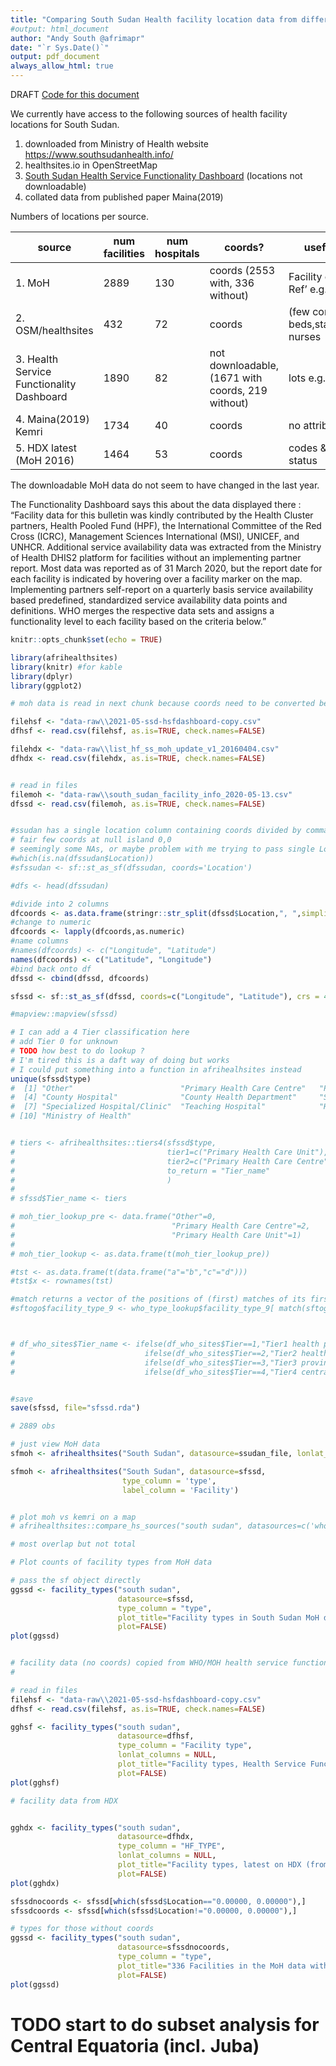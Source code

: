 ```yaml
---
title: "Comparing South Sudan Health facility location data from different sources"
#output: html_document
author: "Andy South @afrimapr"
date: "`r Sys.Date()`"
output: pdf_document
always_allow_html: true
---
```


DRAFT
[Code for this document](https://github.com/afrimapr/afrimapr_dev/blob/master/compare_moh_southsudan.Rmd)

We currently have access to the following sources of health facility locations for South Sudan.

1. downloaded from Ministry of Health website [https://www.southsudanhealth.info/](https://www.southsudanhealth.info/)
1. healthsites.io in OpenStreetMap
1. [South Sudan Health Service Functionality Dashboard](https://southsudanhsf.shinyapps.io/hsf_dashboard/) (locations not downloadable)
1. collated data from published paper Maina(2019) 

Numbers of locations per source.

source  | num facilities | num hospitals | coords? | useful attributes
------------- | ------- | ------- | --------------- | ---------
1. MoH     |  2889 | 130 | coords (2553 with, 336 without) |  Facility codes in 'Ext Ref' e.g. FC05040202
2. OSM/healthsites    | 432 | 72 | coords | (few complete) beds,staff_doctors,staff nurses
3. Health Service Functionality Dashboard | 1890 | 82 | not downloadable, (1671 with coords, 219 without) | lots e.g. functionality
4. Maina(2019) Kemri | 1734 | 40 | coords | no attributes
5. HDX latest (MoH 2016) | 1464 | 53 | coords | codes & functional status

The downloadable MoH data do not seem to have changed in the last year.

The Functionality Dashboard says this about the data displayed there : "Facility data for this bulletin was kindly contributed by the Health Cluster partners, Health Pooled Fund (HPF), the International Committee of the Red Cross (ICRC), Management Sciences International (MSI), UNICEF, and UNHCR. Additional service availability data was extracted from the Ministry of Health DHIS2 platform for facilities without an implementing partner report. Most data was reported as of 31 March 2020, but the report date for each facility is indicated by hovering over a facility marker on the map. Implementing partners self-report on a quarterly basis service availability based predefined, standardized service availability data points and definitions. WHO merges the respective data sets and assigns a functionality level to each facility based on the criteria below."

```r
knitr::opts_chunk$set(echo = TRUE)

library(afrihealthsites)
library(knitr) #for kable
library(dplyr)
library(ggplot2)

```



```r

# moh data is read in next chunk because coords need to be converted before reading into sf

filehsf <- "data-raw\\2021-05-ssd-hsfdashboard-copy.csv"
dfhsf <- read.csv(filehsf, as.is=TRUE, check.names=FALSE)

filehdx <- "data-raw\\list_hf_ss_moh_update_v1_20160404.csv"
dfhdx <- read.csv(filehdx, as.is=TRUE, check.names=FALSE)



```

```r

# read in files
filemoh <- "data-raw\\south_sudan_facility_info_2020-05-13.csv"
dfssd <- read.csv(filemoh, as.is=TRUE, check.names=FALSE)


#ssudan has a single location column containing coords divided by commas as strings 
# fair few coords at null island 0,0
# seemingly some NAs, or maybe problem with me trying to pass single Location rather than 2 columns
#which(is.na(dfssudan$Location))
#sfssudan <- sf::st_as_sf(dfssudan, coords='Location')

#dfs <- head(dfssudan)

#divide into 2 columns
dfcoords <- as.data.frame(stringr::str_split(dfssd$Location,", ",simplify=TRUE), stringsAsFactors = FALSE)
#change to numeric
dfcoords <- lapply(dfcoords,as.numeric)
#name columns
#names(dfcoords) <- c("Longitude", "Latitude")
names(dfcoords) <- c("Latitude", "Longitude")
#bind back onto df
dfssd <- cbind(dfssd, dfcoords)

sfssd <- sf::st_as_sf(dfssd, coords=c("Longitude", "Latitude"), crs = 4326)

#mapview::mapview(sfssd)

# I can add a 4 Tier classification here
# add Tier 0 for unknown
# TODO how best to do lookup ?
# I'm tired this is a daft way of doing but works
# I could put something into a function in afrihealhsites instead
unique(sfssd$type) 
#  [1] "Other"                        "Primary Health Care Centre"   "Primary Health Care Unit"    
#  [4] "County Hospital"              "County Health Department"     "State Hospital"              
#  [7] "Specialized Hospital/Clinic"  "Teaching Hospital"            "Health Training Institutions"
# [10] "Ministry of Health"    


# tiers <- afrihealthsites::tiers4(sfssd$type,
#                                  tier1=c("Primary Health Care Unit"),
#                                  tier2=c("Primary Health Care Centre"),                                 
#                                  to_return = "Tier_name"
#                                  )
# 
# sfssd$Tier_name <- tiers

# moh_tier_lookup_pre <- data.frame("Other"=0,
#                                   "Primary Health Care Centre"=2,
#                                   "Primary Health Care Unit"=1)
# 
# moh_tier_lookup <- as.data.frame(t(moh_tier_lookup_pre))

#tst <- as.data.frame(t(data.frame("a"="b","c"="d")))
#tst$x <- rownames(tst)

#match returns a vector of the positions of (first) matches of its first argument in its second.
#sftogo$facility_type_9 <- who_type_lookup$facility_type_9[ match(sftogo$`Facility type`,who_type_lookup$type_who) ]



# df_who_sites$Tier_name <- ifelse(df_who_sites$Tier==1,"Tier1 health post",
#                             ifelse(df_who_sites$Tier==2,"Tier2 health center",
#                             ifelse(df_who_sites$Tier==3,"Tier3 provincial hospital",
#                             ifelse(df_who_sites$Tier==4,"Tier4 central hospital", NA))))


#save
save(sfssd, file="sfssd.rda")

```


```r

# 2889 obs

# just view MoH data
sfmoh <- afrihealthsites("South Sudan", datasource=ssudan_file, lonlat_columns = "Location")

sfmoh <- afrihealthsites("South Sudan", datasource=sfssd,                              
                         type_column = 'type',
                         label_column = 'Facility')


# plot moh vs kemri on a map
# afrihealthsites::compare_hs_sources("south sudan", datasources=c('who',ssudan_file))

# most overlap but not total


```


```r

# Plot counts of facility types from MoH data

# pass the sf object directly
ggssd <- facility_types("south sudan", 
                        datasource=sfssd,
                        type_column = "type",
                        plot_title="Facility types in South Sudan MoH data",
                        plot=FALSE)
plot(ggssd)



```

```r

# facility data (no coords) copied from WHO/MOH health service functionality (hsf) dashboard
# 

# read in files
filehsf <- "data-raw\\2021-05-ssd-hsfdashboard-copy.csv"
dfhsf <- read.csv(filehsf, as.is=TRUE, check.names=FALSE)

gghsf <- facility_types("south sudan", 
                        datasource=dfhsf,
                        type_column = "Facility type",
                        lonlat_columns = NULL,
                        plot_title="Facility types, Health Service Functionality data (no coords)",
                        plot=FALSE)
plot(gghsf)


```

```r

# facility data from HDX


gghdx <- facility_types("south sudan", 
                        datasource=dfhdx,
                        type_column = "HF_TYPE",
                        lonlat_columns = NULL,
                        plot_title="Facility types, latest on HDX (from MoH 2016)",
                        plot=FALSE)
plot(gghdx)


```

```r


sfssdnocoords <- sfssd[which(sfssd$Location=="0.00000, 0.00000"),] 
sfssdcoords <- sfssd[which(sfssd$Location!="0.00000, 0.00000"),] 

# types for those without coords
ggssd <- facility_types("south sudan", 
                        datasource=sfssdnocoords,
                        type_column = "type",
                        plot_title="336 Facilities in the MoH data with no coordinates",
                        plot=FALSE)
plot(ggssd)


```


# TODO start to do subset analysis for Central Equatoria (incl. Juba)

